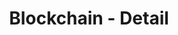 ---
title: 'Blockchain - Detail'
openapi: '/en/api-reference/openapi-en.json GET /blockchain/{symbol}'
---